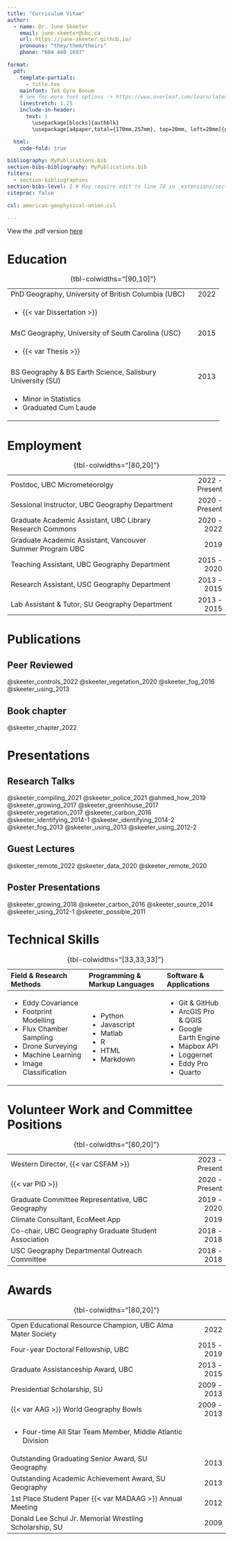 ```yaml
---
title: "Curriculum Vitae"
author:
  - name: Dr. June Skeeter
    email: june.skeeter@ubc.ca
    url: https://june-skeeter.github.io/
    pronouns: "they/them/theirs"
    phone: "604 440 1697"

format: 
  pdf:
    template-partials: 
      - title.tex
    mainfont: TeX Gyre Bonum
	# see for more font options -> https://www.overleaf.com/learn/latex/Font_typefaces#Reference_guide
    linestretch: 1.25
    include-in-header:
      text: |
        \usepackage[blocks]{authblk}
        \usepackage[a4paper,total={170mm,257mm}, top=20mm, left=20mm]{geometry}

  html: 
    code-fold: true

bibliography: MyPublications.bib
section-bibs-bibliography: MyPublications.bib
filters:
  - section-bibliographies
section-bibs-level: 2 # May require edit to line 78 in _extensions/section-bibliographies.lua - have submitted issue
citeproc: false

csl: american-geophysical-union.csl

---
```


::: {.content-visible when-format="html"}

View the .pdf version [here](https://raw.githubusercontent.com/June-Skeeter/june-skeeter.github.io/main/docs/CV.pdf)

:::

# Education

+-----------------------------------------------------------:+-------:+
|                                                            |        |
+============================================================+=======:+
|PhD Geography, University of British Columbia (UBC)         | 2022   |
+------------------------------------------------------------+--------+
| - {{< var Dissertation >}}                                 |        |
+------------------------------------------------------------+--------+
|                                                            |        |
+------------------------------------------------------------+--------+
| MsC Geography, University of South Carolina (USC)          | 2015   |
+------------------------------------------------------------+--------+
| - {{< var Thesis >}}	                                     |        |
+------------------------------------------------------------+--------+
|                                                            |        |
+------------------------------------------------------------+--------+
| BS Geography & BS Earth Science, Salisbury University (SU) | 2013   |
+------------------------------------------------------------+--------+
| - Minor in Statistics                                      |        |
| - Graduated Cum Laude                                      |        |
+------------------------------------------------------------+--------+

: {tbl-colwidths="[90,10]"}

# Employment

+----------------------------------------------------------:+---------------:+
|                                                           |                |
+===========================================================+===============:+
| Postdoc, UBC Micrometeorolgy                              | 2022 - Present |
+-----------------------------------------------------------+----------------+
| Sessional Instructor, UBC Geography Department            | 2020 - Present |
+-----------------------------------------------------------+----------------+
| Graduate Academic Assistant, UBC Library Research Commons | 2020 - 2022    |
+-----------------------------------------------------------+----------------+
| Graduate Academic Assistant, Vancouver Summer Program UBC | 2019           |
+-----------------------------------------------------------+----------------+
| Teaching Assistant, UBC Geography Department              | 2015 - 2020    |
+-----------------------------------------------------------+----------------+
| Research Assistant, USC Geography Department              | 2013 - 2015    |
+-----------------------------------------------------------+----------------+
| Lab Assistant & Tutor, SU Geography Department            | 2013 - 2015    |
+-----------------------------------------------------------+----------------+

: {tbl-colwidths="[80,20]"}

# Publications

## Peer Reviewed

::: {.content-visible when-format="html"}
::: {.hidden}

@skeeter_controls_2022
@skeeter_vegetation_2020
@skeeter_fog_2016
@skeeter_using_2013

:::
:::



## Book chapter

::: {.content-visible when-format="html"}
::: {.hidden}

@skeeter_chapter_2022

:::
:::



# Presentations

## Research Talks

::: {.content-visible when-format="html"}
::: {.hidden}

@skeeter_compiling_2021
@skeeter_police_2021
@ahmed_how_2019
@skeeter_growing_2017
@skeeter_greenhouse_2017
@skeeter_vegetation_2017
@skeeter_carbon_2016
@skeeter_identifying_2014-1
@skeeter_identifying_2014-2
@skeeter_fog_2013
@skeeter_using_2013
@skeeter_using_2012-2

:::
:::

## Guest Lectures

::: {.content-visible when-format="html"}
::: {.hidden}

@skeeter_remote_2022
@skeeter_data_2020
@skeeter_remote_2020

:::
:::


## Poster Presentations

::: {.content-visible when-format="html"}
::: {.hidden}

@skeeter_growing_2018
@skeeter_carbon_2016
@skeeter_source_2014
@skeeter_using_2012-1
@skeeter_possible_2011

:::
:::



# Technical Skills 


+:-------------------------------+:-------------------------------+:------------------------+
| Field & Research Methods       | Programming & Markup Languages | Software & Applications |
+:===============================+:===============================+:========================+
| - Eddy Covariance              | - Python                       | - Git & GitHub          |
| - Footprint Modelling          | - Javascript                   | - ArcGIS Pro & QGIS     |
| - Flux Chamber Sampling        | - Matlab                       | - Google Earth Engine   |
| - Drone Surveying              | - R                            | - Mapbox API            |
| - Machine Learning             | - HTML                         | - Loggernet             |
| - Image Classification         | - Markdown                     | - Eddy Pro              |
|                                |                                | - Quarto                |
+--------------------------------+--------------------------------+-------------------------+

: {tbl-colwidths="[33,33,33]"}

# Volunteer Work and Committee Positions

+-----------------------------------------------------------:+---------------:+
| 											                 |                |
+============================================================+===============:+
| Western Director, {{< var CSFAM >}}                        | 2023 - Present |
+------------------------------------------------------------+----------------+
| {{< var PID >}}                                            | 2020 - Present |
+------------------------------------------------------------+----------------+
| Graduate Committee Representative, UBC Geography           | 2019 - 2020    |
+------------------------------------------------------------+----------------+
| Climate Consultant, EcoMeet App                            | 2019           |
+------------------------------------------------------------+----------------+
| Co-chair, UBC Geography Graduate Student Association       | 2018 - 2018    |
+------------------------------------------------------------+----------------+
| USC Geography Departmental Outreach Committee              | 2018 - 2018    |
+------------------------------------------------------------+----------------+

: {tbl-colwidths="[80,20]"}

# Awards

+-----------------------------------------------------------:+------------:+
| 											                 |             |
+============================================================+============:+
| Open Educational Resource Champion, UBC Alma Mater Society | 2022        |
+------------------------------------------------------------+-------------+
| Four-year Doctoral Fellowship, UBC                         | 2015 - 2019 |
+------------------------------------------------------------+-------------+
| Graduate Assistanceship Award, UBC                         | 2013 - 2015 |
+------------------------------------------------------------+-------------+
| Presidential Scholarship, SU                               | 2009 - 2013 |
+------------------------------------------------------------+-------------+
| {{< var AAG >}} World Geography Bowls                      | 2009 - 2013 |
+------------------------------------------------------------+-------------+
| - Four-time All Star Team Member, Middle Atlantic Division |             |
+------------------------------------------------------------+-------------+
| Outstanding Graduating Senior Award, SU Geography          | 2013        |
+------------------------------------------------------------+-------------+
| Outstanding Academic Achievement Award, SU Geography       | 2013        |
+------------------------------------------------------------+-------------+
| 1st Place Student Paper {{< var MADAAG >}} Annual Meeting  | 2012        |
+------------------------------------------------------------+-------------+
| Donald Lee Schul Jr. Memorial Wrestling Scholarship, SU    | 2009        |
+------------------------------------------------------------+-------------+

: {tbl-colwidths="[80,20]"}
